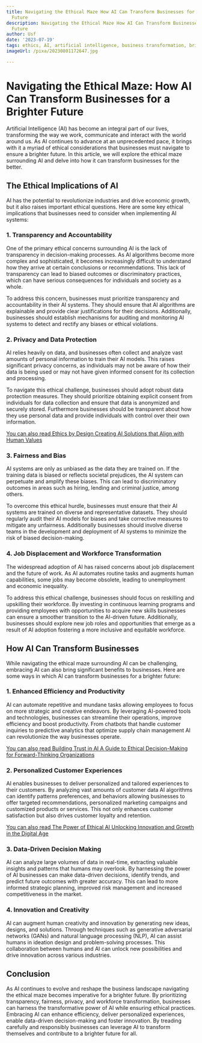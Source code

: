 ```yaml
---
title: Navigating the Ethical Maze How AI Can Transform Businesses for a Brighter
  Future
description: Navigating the Ethical Maze How AI Can Transform Businesses for a Brighter
  Future
author: Usf
date: '2023-07-19'
tags: ethics, AI, artificial intelligence, business transformation, brighter future
imageUrl: /pixa/20230801172647.jpg

---
```

# Navigating the Ethical Maze:  How AI Can Transform Businesses for a Brighter Future

Artificial Intelligence (AI)  has become an  integral  part of our  lives, transforming the way we work, communicate and interact with the world around us. As AI continues to advance at an unprecedented pace, it brings with it a myriad of ethical considerations that businesses  must navigate to ensure a brighter future. In  this article, we will explore the ethical maze  surrounding AI  and delve into how it can transform  businesses for  the  better.

##  The Ethical Implications of AI

AI has the potential to revolutionize industries and  drive economic growth, but it also raises important ethical questions. Here are some key ethical implications that businesses need to consider when implementing AI systems:

### 1. Transparency and Accountability

One of the primary ethical concerns surrounding AI  is the lack of transparency in decision-making processes. As  AI algorithms become more complex and sophisticated, it becomes increasingly difficult to understand how they arrive at certain  conclusions or recommendations. This  lack of transparency can lead to biased outcomes or discriminatory practices, which can  have serious consequences for individuals and society as a whole.

To address this concern,  businesses must prioritize transparency and accountability in their AI systems.  They should ensure that AI algorithms are explainable and provide  clear  justifications for their decisions. Additionally, businesses should  establish mechanisms for auditing and monitoring AI systems to detect and rectify  any biases or ethical violations.

### 2. Privacy and Data Protection

AI relies heavily  on data, and businesses often collect and analyze vast  amounts  of personal information to train  their AI models. This raises  significant  privacy concerns, as individuals may not be aware of how their data  is being used or may not have given informed consent  for its  collection and processing.

To navigate this ethical challenge, businesses should adopt  robust data protection measures. They should prioritize obtaining explicit consent from individuals for data collection and ensure that data is anonymized  and securely stored. Furthermore businesses should be transparent about how they use  personal data and provide individuals with control over their own information.

[You can also read  Ethics by Design Creating AI Solutions that Align with  Human Values](Ethics%20by%20Design%20Creating%20AI%20Solutions%20that%20Align%20with%20Human%20Values)


### 3. Fairness and Bias

AI systems are only as unbiased as the data they are trained on. If the  training data is biased or reflects societal prejudices, the AI system can perpetuate and amplify these biases. This  can lead to discriminatory outcomes in areas such as hiring,  lending and criminal justice, among others.

To overcome this  ethical hurdle,  businesses must ensure that their AI  systems are trained on diverse and representative  datasets. They should  regularly audit their  AI models for biases and take corrective measures to mitigate any unfairness. Additionally businesses should involve diverse teams in the  development and deployment of AI systems to  minimize the risk  of biased decision-making.

### 4.  Job Displacement and Workforce Transformation

The widespread adoption of AI has raised concerns  about job displacement and the future of work. As AI automates routine tasks and augments  human capabilities, some jobs may  become obsolete, leading to  unemployment  and economic  inequality.

To address this ethical challenge, businesses should  focus on reskilling and upskilling their workforce. By investing in continuous learning programs and providing employees with  opportunities to acquire new skills businesses can ensure a smoother  transition to the AI-driven future.  Additionally, businesses should explore new job roles and opportunities that emerge as a  result of AI adoption fostering a more inclusive and equitable workforce.

## How AI Can Transform Businesses

While navigating the ethical maze surrounding AI can be  challenging, embracing AI can also bring significant benefits to  businesses. Here are some ways in which AI can transform businesses for a brighter future:

### 1. Enhanced Efficiency and Productivity

AI can automate repetitive and mundane tasks allowing employees to focus  on more  strategic and  creative  endeavors. By leveraging AI-powered tools and technologies, businesses can streamline their operations, improve efficiency and boost  productivity. From chatbots that  handle customer inquiries to predictive analytics that optimize supply chain management AI can revolutionize the way businesses operate.

[You can also read Building Trust in AI A Guide to Ethical Decision-Making for Forward-Thinking Organizations](Building%20Trust%20in%20AI%20A%20Guide%20to%20Ethical%20Decision-Making%20for%20Forward-Thinking%20Organizations)


### 2. Personalized Customer Experiences

AI enables businesses to deliver personalized and tailored experiences to their customers. By analyzing vast amounts of customer data AI algorithms  can identify patterns preferences, and behaviors allowing businesses to offer  targeted recommendations, personalized marketing campaigns and customized products or services. This not only enhances customer satisfaction but also drives customer loyalty and retention.

[You can  also read The Power of  Ethical AI Unlocking  Innovation and Growth in the Digital Age](The%20Power%20of%20Ethical%20AI%20Unlocking%20Innovation%20and%20Growth%20in%20the%20Digital%20Age)


### 3. Data-Driven Decision Making

AI can analyze large volumes of data  in  real-time, extracting valuable insights and patterns that humans may overlook. By harnessing the power of  AI businesses can make data-driven decisions, identify trends, and predict future outcomes with greater accuracy. This can lead to more informed strategic planning, improved risk management  and increased competitiveness in the market.

### 4. Innovation and Creativity

AI can augment human creativity and innovation by generating  new ideas, designs,  and solutions. Through techniques such as generative adversarial  networks (GANs) and natural language processing (NLP), AI can assist humans in ideation design and problem-solving processes.  This collaboration between humans and AI can  unlock new possibilities and drive innovation across various  industries.

## Conclusion

As AI continues to evolve and reshape the business  landscape navigating the  ethical maze becomes imperative for a brighter  future. By prioritizing transparency, fairness, privacy, and workforce transformation, businesses can harness the transformative power of AI while ensuring ethical practices. Embracing  AI can enhance efficiency, deliver personalized experiences, enable data-driven decision-making and foster innovation. By treading carefully and responsibly businesses  can  leverage AI to transform themselves and contribute to a brighter  future for all.